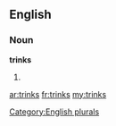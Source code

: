 ==English==

===Noun===
'''trinks'''

# {{plural of|[[trink]]}}

[[Category:English plurals]]

[[ar:trinks]]
[[fr:trinks]]
[[my:trinks]]